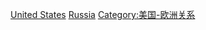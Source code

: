 {{catmore}}
{{Commonscat|Relations of Russia and the United States}}

[[Category:俄羅斯雙邊關係|United States]]
[[Category:美國雙邊關係|Russia]]
[[Category:美国-欧洲关系|Category:美国-欧洲关系]]